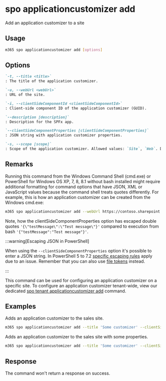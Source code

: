 
# spo applicationcustomizer add

Add an application customizer to a site

## Usage

```sh
m365 spo applicationcustomizer add [options]
```

## Options

```md definition-list
`-t, --title <title>`
: The title of the application customizer.

`-u, --webUrl <webUrl>`
: URL of the site.

`-i, --clientSideComponentId <clientSideComponentId>`
: Client-side component ID of the application customizer (GUID).

`--description [description]`
: Description for the SPFx app.

`--clientSideComponentProperties [clientSideComponentProperties]`
: JSON string with application customizer properties.

`-s, --scope [scope]`
: Scope of the application customizer. Allowed values: `Site`, `Web`. Defaults to `Site`.
```

<Global />

## Remarks

Running this command from the Windows Command Shell (cmd.exe) or PowerShell for Windows OS XP, 7, 8, 8.1 without bash installed might require additional formatting for command options that have JSON, XML or JavaScript values because the command shell treats quotes differently. For example, this is how an application customizer can be created from the Windows cmd.exe:

```sh
m365 spo applicationcustomizer add --webUrl https://contoso.sharepoint.com/sites/test --title "YourAppCustomizer" --clientSideComponentId b41916e7-e69d-467f-b37f-ff8ecf8f99f2 --clientSideComponentProperties '{\"testMessage\":\"Test message\"}'
```

Note, how the clientSideComponentProperties option has escaped double quotes `'{\"testMessage\":\"Test message\"}'` compared to execution from bash `'{"testMessage":"Test message"}'`.

:::warning[Escaping JSON in PowerShell]

When using the `--clientSideComponentProperties` option it's possible to enter a JSON string. In PowerShell 5 to 7.2 [specific escaping rules](./../../../user-guide/using-cli.mdx#escaping-double-quotes-in-powershell) apply due to an issue. Remember that you can also use [file tokens](./../../../user-guide/using-cli.mdx#passing-complex-content-into-cli-options) instead.

:::

This command can be used for configuring an application customizer on a specific site. To configure an application customizer tenant-wide, view our dedicated [spo tenant applicationcustomizer add](../tenant/tenant-applicationcustomizer-add.mdx) command.

## Examples

Adds an application customizer to the sales site.

```sh
m365 spo applicationcustomizer add --title 'Some customizer' --clientSideComponentId 799883f5-7962-4384-a10a-105adaec6ffc --webUrl https://contoso.sharepoint.com/sites/sales
```

Adds an application customizer to the sales site with some properties.

```sh
m365 spo applicationcustomizer add --title 'Some customizer' --clientSideComponentId 799883f5-7962-4384-a10a-105adaec6ffc --clientSideComponentProperties '{ "someProperty": "Some value" }' --webUrl https://contoso.sharepoint.com/sites/sales --scope 'Site'
```

## Response

The command won't return a response on success.
